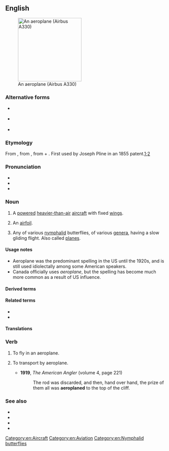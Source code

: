 {{also|æroplane|aéroplane|aëroplane}}
==English==
[[Image:Egyptair.a330-200.su-gce.arp.jpg|thumb|right|200px|An aeroplane (Airbus A330)]]

===Alternative forms===
* {{alter|en|aëroplane}} {{q|dated}}
* {{alter|en|airplane}} {{qualifier|US|Canada|Philippines|}}
* {{alter|en|æroplane}} {{q|nonstandard|dated}}

===Etymology===
From {{bor|en|fr|aéroplane}}, from {{der|en|grc|ἀερόπλανος||wandering in air}}, from {{m|grc|ἀήρ||air}} + {{m|grc|πλάνος||wandering}}. First used by Joseph Pline<!-- Q106697208 --> in an 1855 patent.[https://www.google.co.uk/books/edition/Aircraft_Design/NeHoahlhCGMC?hl=en&gbpv=1&dq=Joseph+Pline+glider&pg=PA3&printsec=frontcover];[https://books.google.at/books?id=fSQUAAAAYAAJ&pg=PA768&dq=Joseph+Pline+brevet+1855&hl=en&sa=X&ved=2ahUKEwjgk5Cz_a_wAhXZhf0HHdjNAJwQ6AEwAnoECAIQAg#v=onepage&q=Joseph%20Pline%20brevet%201855&f=false]

===Pronunciation===
* {{IPA|en|/ˈeə.ɹə.pleɪn/}}
* {{audio|en|en-uk-aeroplane.ogg|Audio (UK)}}
* {{audio|en|EN-AU ck1 aeroplane.ogg|Audio (AU)}}

===Noun===
{{en-noun}}

# {{lb|en|Canada|Australia|New Zealand|South Africa|Irish|India|UK|Singapore}} A [[powered]] [[heavier-than-air]] [[aircraft]] with fixed [[wing]]s.
# {{lb|en|aeronautics|archaic}} An [[airfoil]].
# Any of various [[nymphalid]] butterflies, of various [[genus|genera]], having a slow gliding flight. Also called [[plane|planes]].

====Usage notes====
* Aeroplane was the predominant spelling in the US until the 1920s, and is still used idiolectally among some American speakers.
* Canada officially uses ''aeroplane'', but the spelling {{m|en|airplane}} has become much more common as a result of US influence.

====Derived terms====
{{der2|en|plane
|aeroplane mode
|paper aeroplane
|{{l|en|hydroaeroplane}} {{qualifier|dated}}
}}

====Related terms====
* {{l|en|aero-}}
* {{l|en|plane}}

====Translations====
{{trans-see|airplane}}

===Verb===
{{en-verb}}

# {{lb|en|intransitive}} To fly in an aeroplane.
# {{lb|en|transitive}} To transport by aeroplane.
#* '''1919''', ''The American Angler'' (volume 4, page 221)
#*: The rod was discarded, and then, hand over hand, the prize of them all was '''aeroplaned''' to the top of the cliff.

===See also===
* {{l|en|aircraft}}
* {{l|en|glider}}
* {{l|en|helicopter}}
* {{l|en|airplane}}

[[Category:en:Aircraft]]
[[Category:en:Aviation]]
[[Category:en:Nymphalid butterflies]]
